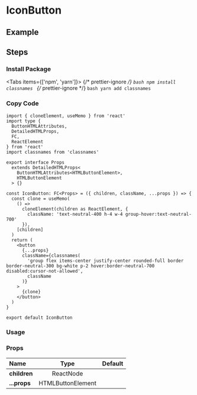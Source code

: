 
<BackTop />

# IconButton

## Example

## Steps

<div className="steps">

### Install Package

<Tabs items={['npm', 'yarn']}>
  {/* prettier-ignore */}
  <Tab>
    ```bash
    npm install classnames
    ```
    </Tab>
  {/* prettier-ignore */}
  <Tab>
    ```bash
    yarn add classnames
    ```
</Tab>
</Tabs>

### Copy Code

```tsx filename="components/IconButton/index.tsx"
import { cloneElement, useMemo } from 'react'
import type {
  ButtonHTMLAttributes,
  DetailedHTMLProps,
  FC,
  ReactElement
} from 'react'
import classnames from 'classnames'

export interface Props
  extends DetailedHTMLProps<
    ButtonHTMLAttributes<HTMLButtonElement>,
    HTMLButtonElement
  > {}

const IconButton: FC<Props> = ({ children, className, ...props }) => {
  const clone = useMemo(
    () =>
      cloneElement(children as ReactElement, {
        className: 'text-neutral-400 h-4 w-4 group-hover:text-neutral-700'
      }),
    [children]
  )
  return (
    <button
      {...props}
      className={classnames(
        'group flex items-center justify-center rounded-full border border-neutral-300 bg-white p-2 hover:border-neutral-700 disabled:cursor-not-allowed',
        className
      )}
    >
      {clone}
    </button>
  )
}

export default IconButton
```

### Usage

</div>

### Props

| Name         |       Type        | Default |
| :----------- | :---------------: | :-----: |
| **children** |     ReactNode     |         |
| **...props** | HTMLButtonElement |         |

<Comment />

